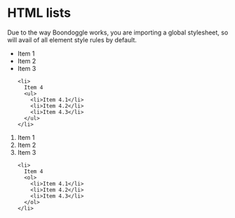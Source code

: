 
<Meta title="HTML Elements/HTML lists" />

# HTML lists

Due to the way Boondoggle works, you are importing a global stylesheet, so will avail of all element
style rules by default.

<Canvas>
  <ul>
    <li>Item 1</li>
    <li>Item 2</li>
    <li>Item 3</li>

    <li>
      Item 4
      <ul>
        <li>Item 4.1</li>
        <li>Item 4.2</li>
        <li>Item 4.3</li>
      </ul>
    </li>

  </ul>
</Canvas>
<Canvas>
  <ol>
    <li>Item 1</li>
    <li>Item 2</li>
    <li>Item 3</li>

    <li>
      Item 4
      <ol>
        <li>Item 4.1</li>
        <li>Item 4.2</li>
        <li>Item 4.3</li>
      </ol>
    </li>

  </ol>
</Canvas>
